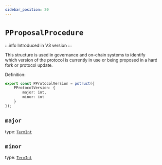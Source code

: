 ```yaml
---
sidebar_position: 20
---
```


# `PProposalProcedure`

:::info
Introduced in V3 version
:::

This structure is used in governance and on-chain systems to identify which version of the protocol is currently in use or being proposed in a hard fork or protocol update.

Definition:

```ts
export const PProtocolVersion = pstruct({
    PProtocolVersion: {
        major: int,
        minor: int
    }
});
```

## `major`
type: [`TermInt`](../../../../stdlib/TermInt)

## `minor`
type: [`TermInt`](../../../../stdlib/TermInt)
